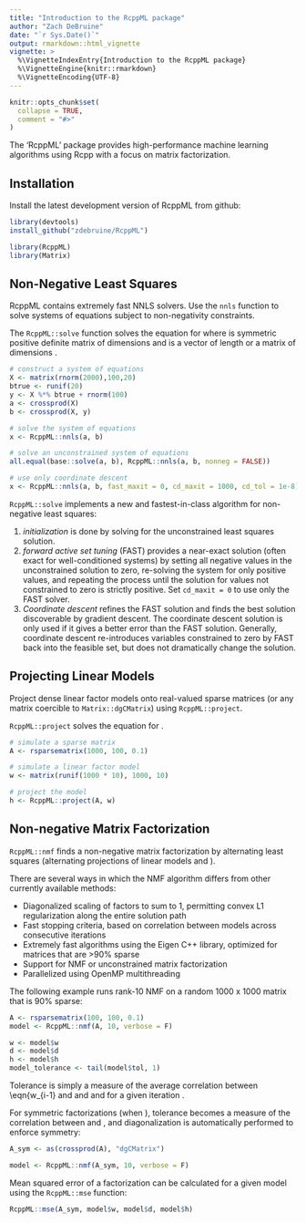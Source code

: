 ---
title: "Introduction to the RcppML package"
author: "Zach DeBruine"
date: "`r Sys.Date()`"
output: rmarkdown::html_vignette
vignette: >
  %\VignetteIndexEntry{Introduction to the RcppML package}
  %\VignetteEngine{knitr::rmarkdown}
  %\VignetteEncoding{UTF-8}
---

```{r setup, include = FALSE}
knitr::opts_chunk$set(
  collapse = TRUE,
  comment = "#>"
)
```

The 'RcppML' package provides high-performance machine learning algorithms using Rcpp with a focus on matrix factorization.

## Installation

Install the latest development version of RcppML from github:

```{R, eval = FALSE}
library(devtools)
install_github("zdebruine/RcppML")
```

```{R}
library(RcppML)
library(Matrix)
```

## Non-Negative Least Squares

RcppML contains extremely fast NNLS solvers. Use the `nnls` function to solve systems of equations subject to non-negativity constraints.

The `RcppML::solve` function solves the equation \eqn{ax = b} for \eqn{x} where \eqn{a} is symmetric positive definite matrix of dimensions \eqn{m x m} and \eqn{b} is a vector of length \eqn{m} or a matrix of dimensions \eqn{m x n}.

```{R}
# construct a system of equations
X <- matrix(rnorm(2000),100,20)
btrue <- runif(20)
y <- X %*% btrue + rnorm(100)
a <- crossprod(X)
b <- crossprod(X, y)

# solve the system of equations
x <- RcppML::nnls(a, b)

# solve an unconstrained system of equations
all.equal(base::solve(a, b), RcppML::nnls(a, b, nonneg = FALSE))

# use only coordinate descent
x <- RcppML::nnls(a, b, fast_maxit = 0, cd_maxit = 1000, cd_tol = 1e-8)
```

`RcppML::solve` implements a new and fastest-in-class algorithm for non-negative least squares:

1. *initialization* is done by solving for the unconstrained least squares solution.
2. *forward active set tuning* (FAST) provides a near-exact solution (often exact for well-conditioned systems) by setting all negative values in the unconstrained solution to zero, re-solving the system for only positive values, and repeating the process until the solution for values not constrained to zero is strictly positive. Set `cd_maxit = 0` to use only the FAST solver.
3. *Coordinate descent* refines the FAST solution and finds the best solution discoverable by gradient descent. The coordinate descent solution is only used if it gives a better error than the FAST solution. Generally, coordinate descent re-introduces variables constrained to zero by FAST back into the feasible set, but does not dramatically change the solution.

## Projecting Linear Models

Project dense linear factor models onto real-valued sparse matrices (or any matrix coercible to `Matrix::dgCMatrix`) using `RcppML::project`. 

`RcppML::project` solves the equation \eqn{A = WH} for \eqn{H}.

```{R}
# simulate a sparse matrix
A <- rsparsematrix(1000, 100, 0.1)

# simulate a linear factor model
w <- matrix(runif(1000 * 10), 1000, 10)

# project the model
h <- RcppML::project(A, w)
```

## Non-negative Matrix Factorization

`RcppML::nmf` finds a non-negative matrix factorization by alternating least squares (alternating projections of linear models \eqn{w} and \eqn{h}).

There are several ways in which the NMF algorithm differs from other currently available methods:

* Diagonalized scaling of factors to sum to 1, permitting convex L1 regularization along the entire solution path
* Fast stopping criteria, based on correlation between models across consecutive iterations
* Extremely fast algorithms using the Eigen C++ library, optimized for matrices that are >90% sparse
* Support for NMF or unconstrained matrix factorization
* Parallelized using OpenMP multithreading

The following example runs rank-10 NMF on a random 1000 x 1000 matrix that is 90% sparse:

```{R}
A <- rsparsematrix(100, 100, 0.1)
model <- RcppML::nmf(A, 10, verbose = F)

w <- model$w
d <- model$d
h <- model$h
model_tolerance <- tail(model$tol, 1)
```

Tolerance is simply a measure of the average correlation between \eqn{w_{i-1} and \eqn{w_i} and \eqn{h_{i-1}} and \eqn{h_i} for a given iteration \eqn{i}.

For symmetric factorizations (when \code{symmetric = TRUE}), tolerance becomes a measure of the correlation between \eqn{w_i} and \eqn{h_i}, and diagonalization is automatically performed to enforce symmetry:

```{R}
A_sym <- as(crossprod(A), "dgCMatrix")

model <- RcppML::nmf(A_sym, 10, verbose = F)
```

Mean squared error of a factorization can be calculated for a given model using the `RcppML::mse` function:

```{R}
RcppML::mse(A_sym, model$w, model$d, model$h)
```
